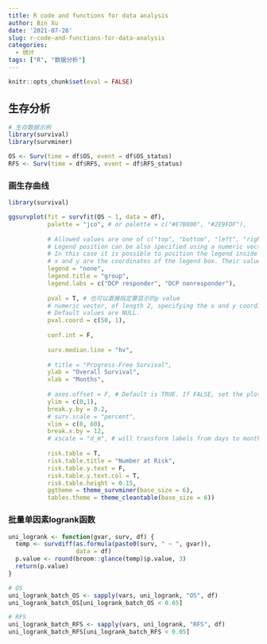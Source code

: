 ```yaml
---
title: R code and functions for data analysis
author: Bin Xu
date: '2021-07-28'
slug: r-code-and-functions-for-data-analysis
categories:
  - 统计
tags: ["R", "数据分析"]
---
```


```r
knitr::opts_chunk$set(eval = FALSE)
```

## 生存分析

```r
# 生存数据示例
library(survival)
library(survminer)

OS <- Surv(time = df$OS, event = df$OS_status)
RFS <- Surv(time = df$RFS, event = df$RFS_status)
```

### 画生存曲线

```r
library(survival)

ggsurvplot(fit = survfit(OS ~ 1, data = df), 
           palette = "jco", # or palette = c("#E7B800", "#2E9FDF"),
           
           # Allowed values are one of c("top", "bottom", "left", "right", "none"). 
           # Legend position can be also specified using a numeric vector c(x, y). 
           # In this case it is possible to position the legend inside the plotting area. 
           # x and y are the coordinates of the legend box. Their values should be between 0 and 1.
           legend = "none", 
           legend.title = "group",
           legend.labs = c("DCP responder", "DCP nonresponder"),
           
           pval = T, # 也可以直接指定要显示的p value
           # numeric vector, of length 2, specifying the x and y coordinates of the p-value. 
           # Default values are NULL.
           pval.coord = c(50, 1), 
           
           conf.int = F,
           
           surv.median.line = "hv",
           
           # title = "Progress-Free Survival",
           ylab = "Overall Survival",
           xlab = "Months",
           
           # axes.offset = F, # Default is TRUE. If FALSE, set the plot axes to start at the origin.
           ylim = c(0,1),
           break.y.by = 0.2,
           # surv.scale = "percent", 
           xlim = c(0, 60),
           break.x.by = 12,
           # xscale = "d_m", # will transform labels from days to months
           
           risk.table = T,
           risk.table.title = "Number at Risk",
           risk.table.y.text = F,
           risk.table.y.text.col = T,
           risk.table.height = 0.15,
           ggtheme = theme_survminer(base_size = 6),
           tables.theme = theme_cleantable(base_size = 6))
```


### 批量单因素logrank函数

```r
uni_logrank <- function(gvar, surv, df) {
  temp <- survdiff(as.formula(paste0(surv, " ~ ", gvar)), 
                   data = df)
  p.value <- round(broom::glance(temp)$p.value, 3)
  return(p.value)
}

# OS
uni_logrank_batch_OS <- sapply(vars, uni_logrank, "OS", df)
uni_logrank_batch_OS[uni_logrank_batch_OS < 0.05]

# RFS
uni_logrank_batch_RFS <- sapply(vars, uni_logrank, "RFS", df)
uni_logrank_batch_RFS[uni_logrank_batch_RFS < 0.05]
```

